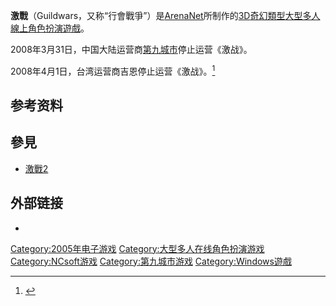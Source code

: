 {{expand|time=2015-08-04T04:36:22+00:00}}
{{Infobox VG
| title       = 激戰
| original    = Guild Wars
| japanese    = 
| english     = 
| image       = 
| caption     = 
| official    = 
| common      = 
| genre       = [[MMORPG|MMORPG]]
| platforms   = [[Microsoft_Windows|Microsoft Windows]]
| developer   = [[ArenaNet|ArenaNet]]
| publisher   = [[NCsoft|NCsoft]]
| director    = 
| producer    = 
| designer    = Mike O'Brien<br>James Phinney
| writer      = 
| programmer  = 
| composer    = 
| artist      = 
| series      = 激戰系列
| engine      = 
| modes       = 
| released    = {{Vgr|NA|2005年4月26日|EU|2005年4月28日}}
| onlinegame  = yes
| shutdown    =
}}
'''激戰'''（Guildwars，又称“行會戰爭”）是[[ArenaNet|ArenaNet]]所制作的[[3D|3D]][[奇幻|奇幻類型]][[大型多人線上角色扮演遊戲|大型多人線上角色扮演遊戲]]。

2008年3月31日，中国大陆运营商[[第九城市|第九城市]]停止运营《激战》。

2008年4月1日，台湾运营商吉恩停止运营《激战》。<ref>{{cite web|url=http://news.52pk.com/shtml/20080409/288084.shtml|title=形势大逆转《激战》亚洲各地相继停服|author=52pk|work=52pk.com|accessdate=2015-08-04|archive-date=2016-03-10|archive-url=https://web.archive.org/web/20160310143252/http://news.52pk.com/shtml/20080409/288084.shtml|dead-url=no}}</ref>
{{電子遊戲小作品}}

== 参考资料 ==
{{reflist}}

== 參見 ==
* [[激戰2|激戰2]]

== 外部链接 ==
* {{Official|http://www.guildwars.com/}}

{{DEFAULTSORT:Guildwars}}
[[Category:2005年电子游戏|Category:2005年电子游戏]]
[[Category:大型多人在线角色扮演游戏|Category:大型多人在线角色扮演游戏]]
[[Category:NCsoft游戏|Category:NCsoft游戏]]
[[Category:第九城市游戏|Category:第九城市游戏]]
[[Category:Windows遊戲|Category:Windows遊戲]]
